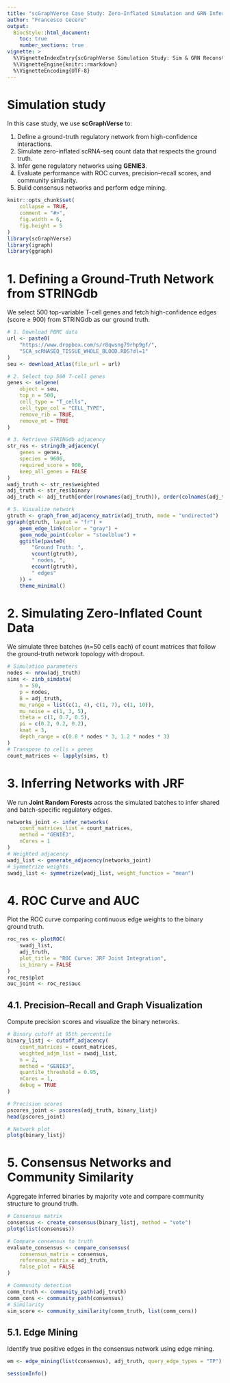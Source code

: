 ```yaml
---
title: "scGraphVerse Case Study: Zero-Inflated Simulation and GRN Inference"
author: "Francesco Cecere"
output:
  BiocStyle::html_document:
    toc: true
    number_sections: true
vignette: >
  %\VignetteIndexEntry{scGraphVerse Simulation Study: Sim & GRN Reconstruction}
  %\VignetteEngine{knitr::rmarkdown}
  %\VignetteEncoding{UTF-8}
---
```


# Simulation study 

In this case study, we use **scGraphVerse** to:

1. Define a ground-truth regulatory network from high-confidence interactions.
2. Simulate zero-inflated scRNA-seq count data that respects the ground truth.
3. Infer gene regulatory networks using **GENIE3**.
4. Evaluate performance with ROC curves, precision–recall scores, 
and community similarity.
5. Build consensus networks and perform edge mining.

```r
knitr::opts_chunk$set(
    collapse = TRUE,
    comment = "#>",
    fig.width = 6,
    fig.height = 5
)
library(scGraphVerse)
library(igraph)
library(ggraph)
```

# 1. Defining a Ground-Truth Network from STRINGdb

We select 500 top-variable T-cell genes and fetch high-confidence edges 
(score ≥ 900) from STRINGdb as our ground truth.

```r
# 1. Download PBMC data
url <- paste0(
    "https://www.dropbox.com/s/r8qwsng79rhp9gf/",
    "SCA_scRNASEQ_TISSUE_WHOLE_BLOOD.RDS?dl=1"
)
seu <- download_Atlas(file_url = url)

# 2. Select top 500 T-cell genes
genes <- selgene(
    object = seu,
    top_n = 500,
    cell_type = "T_cells",
    cell_type_col = "CELL_TYPE",
    remove_rib = TRUE,
    remove_mt = TRUE
)

# 3. Retrieve STRINGdb adjacency
str_res <- stringdb_adjacency(
    genes = genes,
    species = 9606,
    required_score = 900,
    keep_all_genes = FALSE
)
wadj_truth <- str_res$weighted
adj_truth <- str_res$binary
adj_truth <- adj_truth[order(rownames(adj_truth)), order(colnames(adj_truth))]

# 5. Visualize network
gtruth <- graph_from_adjacency_matrix(adj_truth, mode = "undirected")
ggraph(gtruth, layout = "fr") +
    geom_edge_link(color = "gray") +
    geom_node_point(color = "steelblue") +
    ggtitle(paste0(
        "Ground Truth: ",
        vcount(gtruth),
        " nodes, ",
        ecount(gtruth),
        " edges"
    )) +
    theme_minimal()
```

# 2. Simulating Zero-Inflated Count Data

We simulate three batches (n=50 cells each) of count matrices that follow the 
ground-truth network topology with dropout.

```r
# Simulation parameters
nodes <- nrow(adj_truth)
sims <- zinb_simdata(
    n = 50,
    p = nodes,
    B = adj_truth,
    mu_range = list(c(1, 4), c(1, 7), c(1, 10)),
    mu_noise = c(1, 3, 5),
    theta = c(1, 0.7, 0.5),
    pi = c(0.2, 0.2, 0.2),
    kmat = 3,
    depth_range = c(0.8 * nodes * 3, 1.2 * nodes * 3)
)
# Transpose to cells × genes
count_matrices <- lapply(sims, t)

```

# 3. Inferring Networks with JRF

We run **Joint Random Forests** across the simulated batches to infer shared 
and batch-specific regulatory edges.

```r
networks_joint <- infer_networks(
    count_matrices_list = count_matrices,
    method = "GENIE3",
    nCores = 1
)
# Weighted adjacency
wadj_list <- generate_adjacency(networks_joint)
# Symmetrize weights
swadj_list <- symmetrize(wadj_list, weight_function = "mean")
```

# 4. ROC Curve and AUC

Plot the ROC curve comparing continuous edge weights to the binary ground truth.

```r
roc_res <- plotROC(
    swadj_list,
    adj_truth,
    plot_title = "ROC Curve: JRF Joint Integration",
    is_binary = FALSE
)
roc_res$plot
auc_joint <- roc_res$auc
```

## 4.1. Precision–Recall and Graph Visualization

Compute precision scores and visualize the binary networks.

```r
# Binary cutoff at 95th percentile
binary_listj <- cutoff_adjacency(
    count_matrices = count_matrices,
    weighted_adjm_list = swadj_list,
    n = 2,
    method = "GENIE3",
    quantile_threshold = 0.95,
    nCores = 1,
    debug = TRUE
)

# Precision scores
pscores_joint <- pscores(adj_truth, binary_listj)
head(pscores_joint)

# Network plot
plotg(binary_listj)
```

# 5. Consensus Networks and Community Similarity

Aggregate inferred binaries by majority vote and compare community structure
to ground truth.

```r
# Consensus matrix
consensus <- create_consensus(binary_listj, method = "vote")
plotg(list(consensus))
```


```r
# Compare consensus to truth
evaluate_consensus <- compare_consensus(
    consensus_matrix = consensus,
    reference_matrix = adj_truth,
    false_plot = FALSE
)

# Community detection
comm_truth <- community_path(adj_truth)
comm_cons <- community_path(consensus)
# Similarity
sim_score <- community_similarity(comm_truth, list(comm_cons))
```

## 5.1. Edge Mining

Identify true positive edges in the consensus network using edge mining.

```r
em <- edge_mining(list(consensus), adj_truth, query_edge_types = "TP")
```

```r
sessionInfo()
```

